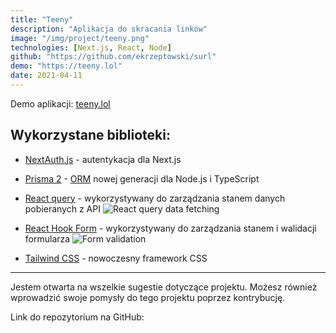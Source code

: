 ```yaml
---
title: "Teeny"
description: "Aplikacja do skracania linków"
image: "/img/project/teeny.png"
technologies: [Next.js, React, Node]
github: "https://github.com/ekrzeptowski/surl"
demo: "https://teeny.lol"
date: 2021-04-11
---
```



Demo aplikacji: [teeny.lol](https://teeny.lol)

## Wykorzystane biblioteki:

- [NextAuth.js](https://next-auth.js.org/) - autentykacja dla Next.js
- [Prisma 2](https://www.prisma.io/) - [ORM](https://pl.wikipedia.org/wiki/Mapowanie_obiektowo-relacyjne) nowej generacji dla Node.js i TypeScript

- [React query](https://react-query.tanstack.com/) - wykorzystywany do zarządzania stanem danych pobieranych z API
  ![React query data fetching](https://res.cloudinary.com/dn3ero0me/image/upload/v1618142939/blog/76TSHtdPQ5_zv8uln.gif)
- [React Hook Form](https://react-hook-form.com/) - wykorzystywany do zarządzania stanem i walidacji formularza
  ![Form validation](https://res.cloudinary.com/dn3ero0me/image/upload/v1618142465/blog/Ve8fTNwmD0_hechm1.gif)
- [Tailwind CSS](https://tailwindcss.com/) - nowoczesny framework CSS

---

Jestem otwarta na wszelkie sugestie dotyczące projektu. Możesz również wprowadzić swoje pomysły do tego projektu poprzez kontrybucję.

Link do repozytorium na GitHub:

<GithubRepo repo="ekrzeptowski/surl" />
